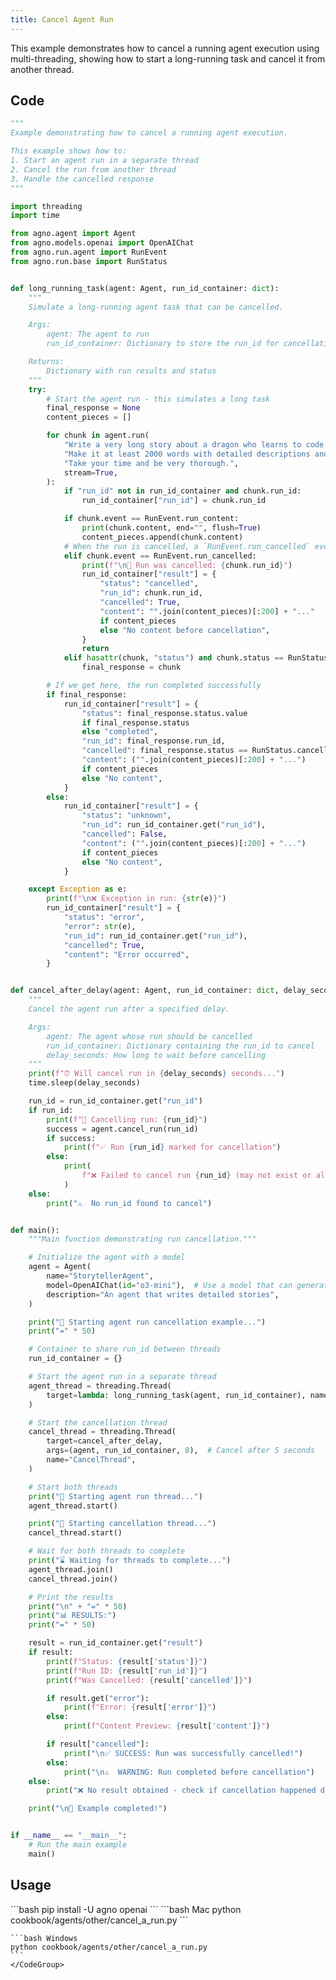 ```yaml
---
title: Cancel Agent Run
---
```


This example demonstrates how to cancel a running agent execution using multi-threading, showing how to start a long-running task and cancel it from another thread.

## Code

```python cookbook/agents/other/cancel_a_run.py
"""
Example demonstrating how to cancel a running agent execution.

This example shows how to:
1. Start an agent run in a separate thread
2. Cancel the run from another thread
3. Handle the cancelled response
"""

import threading
import time

from agno.agent import Agent
from agno.models.openai import OpenAIChat
from agno.run.agent import RunEvent
from agno.run.base import RunStatus


def long_running_task(agent: Agent, run_id_container: dict):
    """
    Simulate a long-running agent task that can be cancelled.

    Args:
        agent: The agent to run
        run_id_container: Dictionary to store the run_id for cancellation

    Returns:
        Dictionary with run results and status
    """
    try:
        # Start the agent run - this simulates a long task
        final_response = None
        content_pieces = []

        for chunk in agent.run(
            "Write a very long story about a dragon who learns to code. "
            "Make it at least 2000 words with detailed descriptions and dialogue. "
            "Take your time and be very thorough.",
            stream=True,
        ):
            if "run_id" not in run_id_container and chunk.run_id:
                run_id_container["run_id"] = chunk.run_id

            if chunk.event == RunEvent.run_content:
                print(chunk.content, end="", flush=True)
                content_pieces.append(chunk.content)
            # When the run is cancelled, a `RunEvent.run_cancelled` event is emitted
            elif chunk.event == RunEvent.run_cancelled:
                print(f"\n🚫 Run was cancelled: {chunk.run_id}")
                run_id_container["result"] = {
                    "status": "cancelled",
                    "run_id": chunk.run_id,
                    "cancelled": True,
                    "content": "".join(content_pieces)[:200] + "..."
                    if content_pieces
                    else "No content before cancellation",
                }
                return
            elif hasattr(chunk, "status") and chunk.status == RunStatus.completed:
                final_response = chunk

        # If we get here, the run completed successfully
        if final_response:
            run_id_container["result"] = {
                "status": final_response.status.value
                if final_response.status
                else "completed",
                "run_id": final_response.run_id,
                "cancelled": final_response.status == RunStatus.cancelled,
                "content": ("".join(content_pieces)[:200] + "...")
                if content_pieces
                else "No content",
            }
        else:
            run_id_container["result"] = {
                "status": "unknown",
                "run_id": run_id_container.get("run_id"),
                "cancelled": False,
                "content": ("".join(content_pieces)[:200] + "...")
                if content_pieces
                else "No content",
            }

    except Exception as e:
        print(f"\n❌ Exception in run: {str(e)}")
        run_id_container["result"] = {
            "status": "error",
            "error": str(e),
            "run_id": run_id_container.get("run_id"),
            "cancelled": True,
            "content": "Error occurred",
        }


def cancel_after_delay(agent: Agent, run_id_container: dict, delay_seconds: int = 3):
    """
    Cancel the agent run after a specified delay.

    Args:
        agent: The agent whose run should be cancelled
        run_id_container: Dictionary containing the run_id to cancel
        delay_seconds: How long to wait before cancelling
    """
    print(f"⏰ Will cancel run in {delay_seconds} seconds...")
    time.sleep(delay_seconds)

    run_id = run_id_container.get("run_id")
    if run_id:
        print(f"🚫 Cancelling run: {run_id}")
        success = agent.cancel_run(run_id)
        if success:
            print(f"✅ Run {run_id} marked for cancellation")
        else:
            print(
                f"❌ Failed to cancel run {run_id} (may not exist or already completed)"
            )
    else:
        print("⚠️  No run_id found to cancel")


def main():
    """Main function demonstrating run cancellation."""

    # Initialize the agent with a model
    agent = Agent(
        name="StorytellerAgent",
        model=OpenAIChat(id="o3-mini"),  # Use a model that can generate long responses
        description="An agent that writes detailed stories",
    )

    print("🚀 Starting agent run cancellation example...")
    print("=" * 50)

    # Container to share run_id between threads
    run_id_container = {}

    # Start the agent run in a separate thread
    agent_thread = threading.Thread(
        target=lambda: long_running_task(agent, run_id_container), name="AgentRunThread"
    )

    # Start the cancellation thread
    cancel_thread = threading.Thread(
        target=cancel_after_delay,
        args=(agent, run_id_container, 8),  # Cancel after 5 seconds
        name="CancelThread",
    )

    # Start both threads
    print("🏃 Starting agent run thread...")
    agent_thread.start()

    print("🏃 Starting cancellation thread...")
    cancel_thread.start()

    # Wait for both threads to complete
    print("⌛ Waiting for threads to complete...")
    agent_thread.join()
    cancel_thread.join()

    # Print the results
    print("\n" + "=" * 50)
    print("📊 RESULTS:")
    print("=" * 50)

    result = run_id_container.get("result")
    if result:
        print(f"Status: {result['status']}")
        print(f"Run ID: {result['run_id']}")
        print(f"Was Cancelled: {result['cancelled']}")

        if result.get("error"):
            print(f"Error: {result['error']}")
        else:
            print(f"Content Preview: {result['content']}")

        if result["cancelled"]:
            print("\n✅ SUCCESS: Run was successfully cancelled!")
        else:
            print("\n⚠️  WARNING: Run completed before cancellation")
    else:
        print("❌ No result obtained - check if cancellation happened during streaming")

    print("\n🏁 Example completed!")


if __name__ == "__main__":
    # Run the main example
    main()
```

## Usage

<Steps>
  <Snippet file="create-venv-step.mdx" />

  <Step title="Install libraries">
    ```bash
    pip install -U agno openai
    ```
  </Step>

  <Step title="Run Agent">
    <CodeGroup>
    ```bash Mac
    python cookbook/agents/other/cancel_a_run.py
    ```
    
    ```bash Windows
    python cookbook/agents/other/cancel_a_run.py
    ```
    </CodeGroup>
  </Step>
</Steps>
